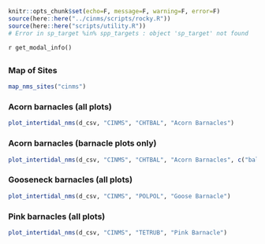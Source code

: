 
```r
knitr::opts_chunk$set(echo=F, message=F, warning=F, error=F)
source(here::here("../cinms/scripts/rocky.R"))
source(here::here("scripts/utility.R"))
# Error in sp_target %in% spp_targets : object 'sp_target' not found
```

`r get_modal_info()`

## {.tabset}

### Map of Sites

```r
map_nms_sites("cinms")
```

### Acorn barnacles (all plots)

```r
plot_intertidal_nms(d_csv, "CINMS", "CHTBAL", "Acorn Barnacles")
```

### Acorn barnacles (barnacle plots only)

```r
plot_intertidal_nms(d_csv, "CINMS", "CHTBAL", "Acorn Barnacles", c("balanus", "chthamalus_balanus"))
```

### Gooseneck barnacles (all plots)

```r
plot_intertidal_nms(d_csv, "CINMS", "POLPOL", "Goose Barnacle")
```

### Pink barnacles (all plots)

```r
plot_intertidal_nms(d_csv, "CINMS", "TETRUB", "Pink Barnacle")
```
